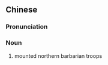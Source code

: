 {{also|胡騎}}
==Chinese==
{{zh-forms|s=胡騎}}

===Pronunciation===
{{zh-pron
|m=hújì
|cat=n
}}

===Noun===
{{zh-noun}}

# mounted northern barbarian troops